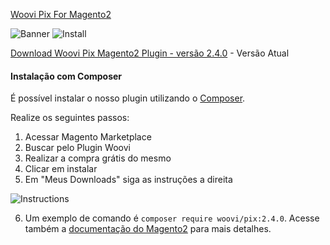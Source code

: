 [Woovi Pix For Magento2](https://commercemarketplace.adobe.com/woovi-pix.html)

![Banner](../__assets__/magento2-banner.png)
![Install](../__assets__/magento2-marketplace-search.png)

[Download Woovi Pix Magento2 Plugin - versão 2.4.0](pathname:///magento2/woovi_pix.2.4.0.zip) - Versão Atual

#### Instalação com Composer

É possível instalar o nosso plugin utilizando o [Composer](https://getcomposer.org).

Realize os seguintes passos:
1. Acessar Magento Marketplace
2. Buscar pelo Plugin Woovi
3. Realizar a compra grátis do mesmo
4. Clicar em instalar
5. Em "Meus Downloads" siga as instruções a direita

![Instructions](../__assets__/composer-instructions.png)

6. Um exemplo de comando é `composer require woovi/pix:2.4.0`. Acesse também a [documentação do Magento2](https://experienceleague.adobe.com/docs/commerce-operations/installation-guide/tutorials/extensions.html) para mais detalhes.